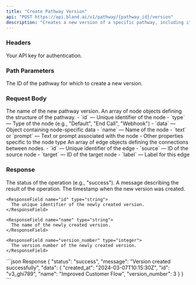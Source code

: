 ```yaml
---
title: "Create Pathway Version"
api: "POST https://api.bland.ai/v1/pathway/{pathway_id}/version"
description: "Creates a new version of a specific pathway, including its name, nodes, and edges."
---
```


### Headers

<ParamField header="authorization" type="string" required>
  Your API key for authentication.
</ParamField>

### Path Parameters

<ParamField path="pathway_id" type="string" required>
  The ID of the pathway for which to create a new version.
</ParamField>

### Request Body

<ParamField body="name" type="string" required>
  The name of the new pathway version.
</ParamField>

<ParamField body="nodes" type="array of objects" required>
  An array of node objects defining the structure of the pathway.

  <Accordion title="Node Object Parameters">
    - `id` — Unique identifier of the node
    - `type` — Type of the node (e.g., "Default", "End Call", "Webhook")
    - `data` — Object containing node-specific data
      - `name` — Name of the node
      - `text` or `prompt` — Text or prompt associated with the node
      - Other properties specific to the node type
  </Accordion>
</ParamField>

<ParamField body="edges" type="array of objects" required>
  An array of edge objects defining the connections between nodes.

  <Accordion title="Edge Object Parameters">
    - `id` — Unique identifier of the edge
    - `source` — ID of the source node
    - `target` — ID of the target node
    - `label` — Label for this edge
  </Accordion>
</ParamField>

### Response

<ResponseField name="status" type="string">
  The status of the operation (e.g., "success").
</ResponseField>

<ResponseField name="message" type="string">
  A message describing the result of the operation.
</ResponseField>

<ResponseField name="data" type="object">
  <Expandable title="properties">
    <ResponseField name="created_at" type="string">
      The timestamp when the new version was created.
    </ResponseField>

    <ResponseField name="id" type="string">
      The unique identifier of the newly created version.
    </ResponseField>

    <ResponseField name="name" type="string">
      The name of the newly created version.
    </ResponseField>

    <ResponseField name="version_number" type="integer">
      The version number of the newly created version.
    </ResponseField>
  </Expandable>
</ResponseField>

<ResponseExample>
```json Response
{
  "status": "success",
  "message": "Version created successfully",
  "data": {
    "created_at": "2024-03-07T10:15:30Z",
    "id": "v3_ghi789",
    "name": "Improved Customer Flow",
    "version_number": 3
  }
}
```
</ResponseExample>